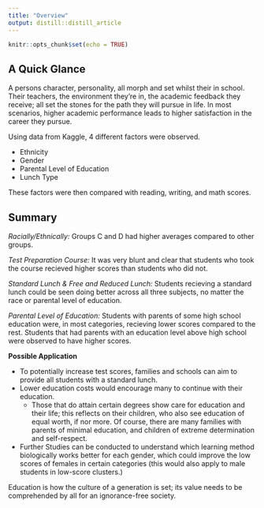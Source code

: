 ```yaml
---
title: "Overview"
output: distill::distill_article
---
```


```r
knitr::opts_chunk$set(echo = TRUE)
```


## A Quick Glance 

A persons character, personality, all morph and set whilst their in school. Their teachers, the environment they're in, the academic feedback they receive; all set the stones for the path they will pursue in life. In most scenarios, higher academic performance leads to higher satisfaction in the career they pursue.  

Using data from Kaggle, 4 different factors were observed. 

* Ethnicity 
* Gender 
* Parental Level of Education 
* Lunch Type 

These factors were then compared with reading, writing, and math scores. 



## Summary 

*Racially/Ethnically:* Groups C and D had higher averages compared to other groups. 

*Test Preparation Course:* It was very blunt and clear that students who took the course recieved higher scores than students who did not. 

*Standard Lunch & Free and Reduced Lunch:* Students recieving a standard lunch could be seen doing better across all three subjects, no matter the race or parental level of education. 

*Parental Level of Education:* Students with parents of some high school education were, in most categories, recieving lower scores compared to the rest. Students that had parents with an education level above high school were observed to have higher scores. 

**Possible Application**

* To potentially increase test scores, families and schools can aim to provide all students with a standard lunch. 
* Lower education costs would encourage many to continue with their education. 
  + Those that do attain certain degrees show care for education and their life; this reflects on their children, who also see education of equal worth, if nor more. Of course, there are many families with parents of minimal education, and children of extreme determination and self-respect. 
* Further Studies can be conducted to understand which learning method biologically works better for each gender, which could improve the low scores of females in certain categories (this would also apply to male students in low-score clusters.)

Education is how the culture of a generation is set; its value needs to be comprehended by all for an ignorance-free society. 